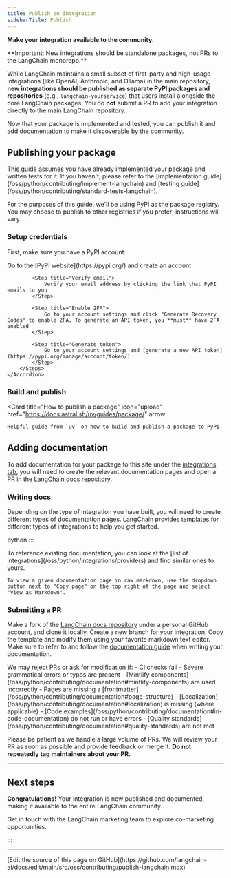 ```yaml
---
title: Publish an integration
sidebarTitle: Publish
---
```


**Make your integration available to the community.**

<Warning>
**Important: New integrations should be standalone packages, not PRs to the LangChain monorepo.**

While LangChain maintains a small subset of first-party and high-usage integrations (like OpenAI, Anthropic, and Ollama) in the main repository, **new integrations should be published as separate PyPI packages and repositories** (e.g., `langchain-yourservice`) that users install alongside the core LangChain packages. You do **not** submit a PR to add your integration directly to the main LangChain repository.
</Warning>

Now that your package is implemented and tested, you can publish it and add documentation to make it discoverable by the community.

## Publishing your package

<Info>
    This guide assumes you have already implemented your package and written tests for it. If you haven't, please refer to the [implementation guide](/oss/python/contributing/implement-langchain) and [testing guide](/oss/python/contributing/standard-tests-langchain).
</Info>

For the purposes of this guide, we'll be using PyPI as the package registry. You may choose to publish to other registries if you prefer; instructions will vary.

### Setup credentials

First, make sure you have a PyPI account:

<AccordionGroup>
    <Accordion title="How to create a PyPI Token" icon="key">
        <Steps>
            <Step title="Create account">
                Go to the [PyPI website](https://pypi.org/) and create an account
            </Step>

            <Step title="Verify email">
                Verify your email address by clicking the link that PyPI emails to you
            </Step>

            <Step title="Enable 2FA">
                Go to your account settings and click "Generate Recovery Codes" to enable 2FA. To generate an API token, you **must** have 2FA enabled
            </Step>

            <Step title="Generate token">
                Go to your account settings and [generate a new API token](https://pypi.org/manage/account/token/)
            </Step>
        </Steps>
    </Accordion>
</AccordionGroup>

### Build and publish

<Card
    title="How to publish a package"
    icon="upload"
    href="https://docs.astral.sh/uv/guides/package/"
    arrow
>
    Helpful guide from `uv` on how to build and publish a package to PyPI.
</Card>

## Adding documentation

To add documentation for your package to this site under the [integrations tab](/oss/python/integrations/providers), you will need to create the relevant documentation pages and open a PR in the [LangChain docs repository](https://github.com/langchain-ai/docs).

### Writing docs

Depending on the type of integration you have built, you will need to create different types of documentation pages. LangChain provides templates for different types of integrations to help you get started.

python
<CardGroup>
    <Card title="Chat models" icon="message" href="https://docs.langchain.com/oss/python/integrations/chat/TEMPLATE.mdx" arrow/>
    <Card title="Tools/toolkits" icon="wrench" href="https://docs.langchain.com/oss/python/integrations/tools/TEMPLATE.mdx" arrow/>
    <Card title="Retrievers" icon="magnifying-glass" href="https://docs.langchain.com/oss/python/integrations/retrievers/TEMPLATE.mdx" arrow/>
    <Card title="Vector stores" icon="database" href="https://docs.langchain.com/oss/python/integrations/vectorstores/TEMPLATE.mdx" arrow/>
    <Card title="Embedding models" icon="layer-group" href="https://docs.langchain.com/oss/python/integrations/text_embedding/TEMPLATE.mdx" arrow/>
</CardGroup>
:::


<Tip>
    To reference existing documentation, you can look at the [list of integrations](/oss/python/integrations/providers) and find similar ones to yours.

    To view a given documentation page in raw markdown, use the dropdown button next to "Copy page" on the top right of the page and select "View as Markdown".
</Tip>

### Submitting a PR

Make a fork of the [LangChain docs repository](https://github.com/langchain-ai/docs) under a personal GitHub account, and clone it locally. Create a new branch for your integration. Copy the template and modify them using your favorite markdown text editor. Make sure to refer to and follow the [documentation guide](/oss/python/contributing/documentation) when writing your documentation.

<Warning>
    We may reject PRs or ask for modification if:
    - CI checks fail
    - Severe grammatical errors or typos are present
    - [Mintlify components](/oss/python/contributing/documentation#mintlify-components) are used incorrectly
    - Pages are missing a [frontmatter](/oss/python/contributing/documentation#page-structure)
    - [Localization](/oss/python/contributing/documentation#localization) is missing (where applicable)
    - [Code examples](/oss/python/contributing/documentation#in-code-documentation) do not run or have errors
    - [Quality standards](/oss/python/contributing/documentation#quality-standards) are not met
</Warning>

Please be patient as we handle a large volume of PRs. We will review your PR as soon as possible and provide feedback or merge it. **Do not repeatedly tag maintainers about your PR.**

---

## Next steps
**Congratulations!** Your integration is now published and documented, making it available to the entire LangChain community.

<Card title="Co-marketing" icon="bullhorn" href="/oss/python/contributing/comarketing" arrow>
    Get in touch with the LangChain marketing team to explore co-marketing opportunities.
</Card>

:::

---

<Callout icon="pen-to-square" iconType="regular">
  [Edit the source of this page on GitHub](https://github.com/langchain-ai/docs/edit/main/src/oss/contributing/publish-langchain.mdx)
</Callout>
